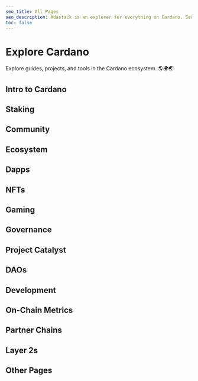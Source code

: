 ```yaml
---
seo_title: All Pages
seo_description: Adastack is an explorer for everything on Cardano. See every page of tools and dApps here. The site is open-source and new content is added daily!
toc: false
---
```



# Explore Cardano

Explore guides, projects, and tools in the Cardano ecosystem. 🌎🌍🌏

## Intro to Cardano
<TOCBullet pageName="What is Blockchain?" relativeUrl="/intro_to_cardano/what_is_blockchain" />

<TOCBullet pageName="Why Cardano?" relativeUrl="/intro_to_cardano/why_cardano" />

<TOCBullet pageName="Learn More" relativeUrl="/intro_to_cardano/learn_more" />

<TOCBullet pageName="Set up a Wallet" relativeUrl="/intro_to_cardano/set_up_a_wallet" />

<TOCBullet pageName="Buy ADA" relativeUrl="/intro_to_cardano/buy_ada" />

<TOCBullet pageName="Start Using Cardano" relativeUrl="/intro_to_cardano/start_using_cardano" />

## Staking

<TOCBullet pageName="What is Staking?" relativeUrl="/staking/what_is_staking" />

<TOCBullet pageName="Start Staking" relativeUrl="/staking/start_staking" />

<TOCBullet pageName="Stake Pool Explorers" relativeUrl="/staking/stake_pool_explorers" />

<TOCBullet pageName="Stake Reward Trackers" relativeUrl="/staking/stake_reward_trackers" />

<TOCBullet pageName="Stake Pool Alliances" relativeUrl="/staking/stake_pool_alliances" />

<TOCBullet pageName="Initial Stake Pool Offerings (ISPOs)" relativeUrl="/staking/ispos" />

<TOCBullet pageName="Pool Monitoring Tools" relativeUrl="/staking/pool_monitoring_tools" />

## Community

<TOCBullet pageName="Newsletters" relativeUrl="/community/newsletters" />

<TOCBullet pageName="News and Blogs" relativeUrl="/community/news_and_blogs" />

<TOCBullet pageName="YouTube" relativeUrl="/community/youtube" />

## Ecosystem

<TOCBullet pageName="Ecosystem Maps" relativeUrl="/ecosystem/ecosystem_maps" />

<TOCBullet pageName="Blockchain Explorers" relativeUrl="/ecosystem/blockchain_explorers" />

## Dapps

<TOCBullet pageName="What is a dApp?" relativeUrl="/dapps/what_is_a_dapp" />

<TOCBullet pageName="dApp Explorers" relativeUrl="/dapps/dapp_explorers" />

## NFTs

<TOCBullet pageName="What are NFTs?" relativeUrl="/nfts/what_are_nfts" />

## Gaming

<TOCBullet pageName="What is Web3 Gaming?" relativeUrl="/gaming/what_is_web3_gaming" />

## Governance

<TOCBullet pageName="What is Governance?" relativeUrl="/governance/what_is_governance" />

## Project Catalyst

<TOCBullet pageName="What is Project Catalyst?" relativeUrl="/catalyst/what_is_project_catalyst" />

## DAOs

<TOCBullet pageName="What is a DAO?" relativeUrl="/daos/what_is_a_dao" />

## Development

<TOCBullet pageName="Intro to Cardano Development" relativeUrl="/development/intro_to_cardano_development" />

<TOCBullet pageName="Development Companies" relativeUrl="/development/dev_teams" />

<TOCBullet pageName="Learning Platforms" relativeUrl="/development/learning_platforms" />

<TOCBullet pageName="Developer Chat" relativeUrl="/development/developer_chat" />

<TOCBullet pageName="Code Libraries" relativeUrl="/development/code_libraries" />

## On-Chain Metrics

<TOCBullet pageName="On-Chain Dashboards" relativeUrl="/on_chain_metrics/on_chain_dashboards" />

<TOCBullet pageName="Network Activity" relativeUrl="/on_chain_metrics/network_activity" />

<TOCBullet pageName="Decentralization Metrics" relativeUrl="/on_chain_metrics/decentralization_metrics" />

## Partner Chains

<TOCBullet pageName="What are Partner Chains?" relativeUrl="/partner_chains/what_are_partner_chains" />

## Layer 2s

<TOCBullet pageName="What are Layer 2s?" relativeUrl="/layer_2s/what_are_layer_2s" />

## Other Pages

<TOCBullet pageName="About" relativeUrl="/about" />

